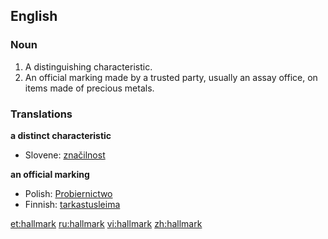 ==English==

===Noun===
{{wikipedia}}
{{en-noun}}

# A distinguishing characteristic.
# An official marking made by a trusted party, usually an assay office, on items made of precious metals.

===Translations===
'''a distinct characteristic'''
*Slovene: [[značilnost]]

'''an official marking'''
*Polish: [[Probiernictwo]]
*Finnish: [[tarkastusleima]]

[[et:hallmark]]
[[ru:hallmark]]
[[vi:hallmark]]
[[zh:hallmark]]
